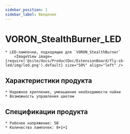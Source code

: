 ```yaml
---
sidebar_position: 1
sidebar_label: Введение
---
```



# VORON_StealthBurner_LED

    * LED-лампочки, подходящие для `VORON_StealthBurner`
        <ImageView image={require('@site/docs/ProductDoc/ExtensionBoard/fly-sb-led/img/led.png').default} size="50%" align="left" />

## Характеристики продукта

    * Надежное крепление, уменьшение необходимости пайки
    * Возможность управления цветом

## Спецификации продукта

    * Рабочее напряжение: 5В
    * Количество лампочек: 8+1+1

